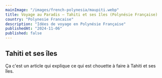 ```yaml
---
mainImage: "/images/french-polynesia/maupiti.webp"
title: Voyage au Paradis — Tahiti et ses îles (Polynésie Française)
country: "Polynesie Francaise"
description: "Idées de voyage en Polynésie Française" 
publishedAt: "2024-11-06"
published: false
---
```


## Tahiti et ses îles

Ça c'est un article qui explique ce qui est chouette à faire à Tahiti et ses îles.
